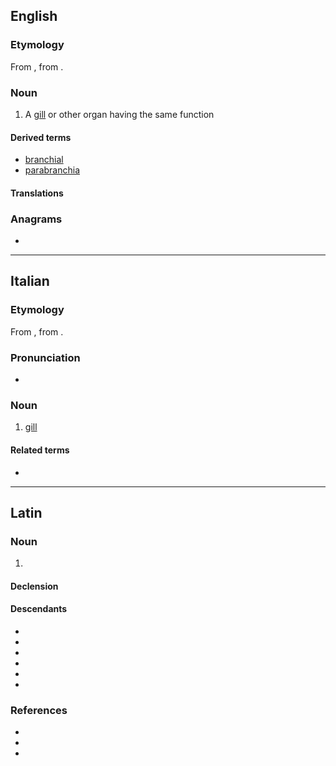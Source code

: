 ==English==

===Etymology===
From {{bor|en|la|branchia}}, from {{der|en|grc|βράγχια|t=gills}}.

===Noun===
{{en-noun|branchiae}}

# A [[gill]] or other organ having the same function

====Derived terms====
* [[branchial]]
* [[parabranchia]]

====Translations====
{{trans-see|gill or other organ having the same function|gill}}

===Anagrams===
* {{anagrams|en|a=aabchinr|bra chain}}

----

==Italian==

===Etymology===
From {{bor|it|la|branchia}}, from {{der|it|grc|βράγχια|t=gills}}.

===Pronunciation===
* {{IPA|it|/ˈbran.kja/}}

===Noun===
{{it-noun|f}}

# [[gill]]

====Related terms====
* {{l|it|branchiale}}

----

==Latin==

===Noun===
{{la-noun|branchia<1>}}

# {{lb|la|usually plural}} {{l|en|branchia}} {{gloss|gill of a fish}}

====Declension====
{{la-ndecl|branchia<1>}}

====Descendants====
* {{desc|ca|brànquia|bor=1}}
* {{desc|en|branchia|bor=1}}
* {{desc|es|branchia|bor=1}}
* {{desc|fr|branchie|bor=1}}
* {{desc|it|branchia}}
* {{desc|scn|vranchia}}

===References===
* {{R:L&S}}
* {{R:du Cange}}
* {{R:Gaffiot}}